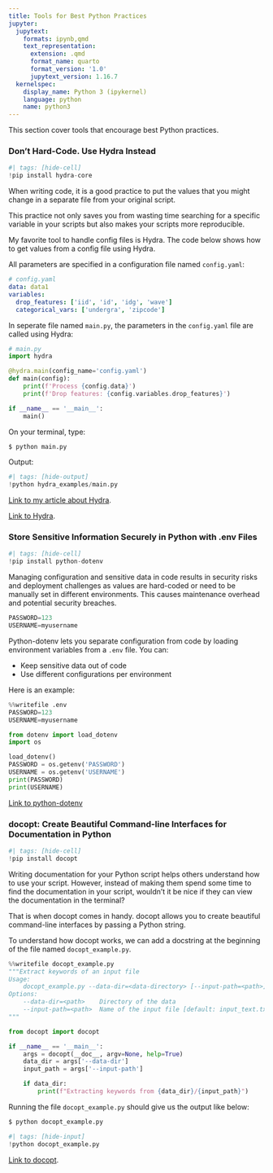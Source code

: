 ```yaml
---
title: Tools for Best Python Practices
jupyter:
  jupytext:
    formats: ipynb,qmd
    text_representation:
      extension: .qmd
      format_name: quarto
      format_version: '1.0'
      jupytext_version: 1.16.7
  kernelspec:
    display_name: Python 3 (ipykernel)
    language: python
    name: python3
---
```




This section cover tools that encourage best Python practices. 

### Don’t Hard-Code. Use Hydra Instead

```python
#| tags: [hide-cell]
!pip install hydra-core
```

When writing code, it is a good practice to put the values that you might change in a separate file from your original script.

This practice not only saves you from wasting time searching for a specific variable in your scripts but also makes your scripts more reproducible.

My favorite tool to handle config files is Hydra. The code below shows how to get values from a config file using Hydra.

All parameters are specified in a configuration file named `config.yaml`: 

```yaml
# config.yaml
data: data1 
variables: 
  drop_features: ['iid', 'id', 'idg', 'wave']
  categorical_vars: ['undergra', 'zipcode']
 ```

In seperate file named `main.py`, the parameters in the `config.yaml` file are called using Hydra:
```python
# main.py
import hydra 

@hydra.main(config_name='config.yaml')
def main(config):
    print(f'Process {config.data}')
    print(f'Drop features: {config.variables.drop_features}')

if __name__ == '__main__':
    main()
```

On your terminal, type:
```bash
$ python main.py
```
Output:

```python
#| tags: [hide-output]
!python hydra_examples/main.py
```

[Link to my article about Hydra](https://towardsdatascience.com/introduction-to-hydra-cc-a-powerful-framework-to-configure-your-data-science-projects-ed65713a53c6?sk=eb08126922cc54a40c2fdfaea54c708d).

[Link to Hydra](https://hydra.cc/). 


### Store Sensitive Information Securely in Python with .env Files

```python
#| tags: [hide-cell]
!pip install python-dotenv
```

Managing configuration and sensitive data in code results in security risks and deployment challenges as values are hard-coded or need to be manually set in different environments. This causes maintenance overhead and potential security breaches.

```python
PASSWORD=123
USERNAME=myusername
```

Python-dotenv lets you separate configuration from code by loading environment variables from a `.env` file. You can:

- Keep sensitive data out of code
- Use different configurations per environment

Here is an example:

```python
%%writefile .env
PASSWORD=123
USERNAME=myusername
```

```python
from dotenv import load_dotenv
import os 

load_dotenv()
PASSWORD = os.getenv('PASSWORD')
USERNAME = os.getenv('USERNAME')
print(PASSWORD)
print(USERNAME)
```

[Link to python-dotenv](https://github.com/theskumar/python-dotenv)

### docopt: Create Beautiful Command-line Interfaces for Documentation in Python

```python
#| tags: [hide-cell]
!pip install docopt 
```

Writing documentation for your Python script helps others understand how to use your script. However, instead of making them spend some time to find the documentation in your script, wouldn’t it be nice if they can view the documentation in the terminal?

That is when docopt comes in handy. docopt allows you to create beautiful command-line interfaces by passing a Python string. 

To understand how docopt works, we can add a docstring at the beginning of the file named `docopt_example.py`. 

```python
%%writefile docopt_example.py
"""Extract keywords of an input file
Usage:
    docopt_example.py --data-dir=<data-directory> [--input-path=<path>]
Options:
    --data-dir=<path>    Directory of the data
    --input-path=<path>  Name of the input file [default: input_text.txt]
"""

from docopt import docopt 

if __name__ == '__main__':
    args = docopt(__doc__, argv=None, help=True)
    data_dir = args['--data-dir']
    input_path = args['--input-path']

    if data_dir:
        print(f"Extracting keywords from {data_dir}/{input_path}")
```

Running the file `docopt_example.py` should give us the output like below:

```bash
$ python docopt_example.py
```

```python
#| tags: [hide-input]
!python docopt_example.py
```

[Link to docopt](http://docopt.org/).
